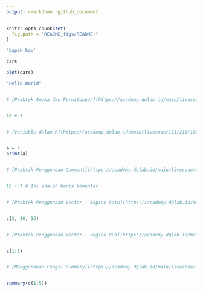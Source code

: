 ---
output: rmarkdown::github_document
---

```{r, echo = FALSE}
knitr::opts_chunk$set(
  fig.path = "README_figs/README-"
)
```

```{r}
'bapak kau'
```


```{r}
cars
```

```{r}
plot(cars)
```

```{r}
"Hello World"


# [Praktek Angka dan Perhitungan](https://academy.dqlab.id/main/livecode/111/211/1062)


10 + 7


# [Variable dalam R](https://academy.dqlab.id/main/livecode/111/211/1060)


a = 5
print(a)


# [Praktik Penggunaan Comment](https://academy.dqlab.id/main/livecode/111/212/1064)


10 + 7 # Ini adalah baris komentar


# [Praktek Penggunaan Vector - Bagian Satu](https://academy.dqlab.id/main/livecode/111/212/1066)


c(3, 10, 15)


# [Praktek Penggunaan Vector - Bagian Dua](https://academy.dqlab.id/main/livecode/111/212/1067)


c(1:5)


# [Menggunakan Fungsi Summary](https://academy.dqlab.id/main/livecode/111/212/1070)


summary(c(1:5))
```

